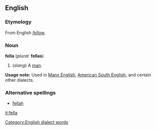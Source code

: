 ==English==

===Etymology===
From English ''[[fellow]]''.
===Noun===
'''fella''' (''plural:'' '''fellas''')
# (''slang'') A [[man]].
'''Usage note:''' Used in [[w:Manx English|Manx English]], [[w:Southern American English|American South English]], and certain other dialects.
===Alternative spellings===
*[[fellah#Etymology 2|fellah]]

[[Category:English dialect words]]
[[it:fella]]